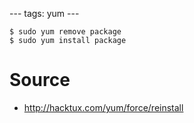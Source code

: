 ---
tags: yum
---
<pre lang="shell">$ sudo yum remove package
$ sudo yum install package</pre>

= Source =

* http://hacktux.com/yum/force/reinstall
